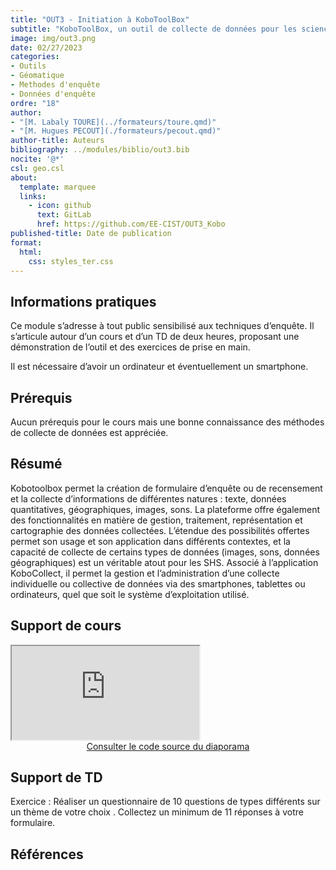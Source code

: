 ```yaml
---
title: "OUT3 - Initiation à KoboToolBox"
subtitle: "KoboToolBox, un outil de collecte de données pour les sciences humaines et sociales"
image: img/out3.png
date: 02/27/2023
categories: 
- Outils
- Géomatique
- Methodes d'enquête
- Données d'enquête
ordre: "18" 
author: 
- "[M. Labaly TOURE](../formateurs/toure.qmd)"
- "[M. Hugues PECOUT](./formateurs/pecout.qmd)"
author-title: Auteurs
bibliography: ../modules/biblio/out3.bib
nocite: '@*'
csl: geo.csl
about:
  template: marquee
  links:
    - icon: github
      text: GitLab
      href: https://github.com/EE-CIST/OUT3_Kobo
published-title: Date de publication 
format:
  html: 
    css: styles_ter.css
---
```


<div>

## <i class="bi bi-info-circle"></i> Informations pratiques

Ce module s'adresse à tout public sensibilisé aux techniques d'enquête. Il s'articule autour d'un cours et d'un TD de deux heures, proposant une démonstration de l'outil et des exercices de prise en main.

Il est nécessaire d'avoir un ordinateur et éventuellement un smartphone.

## <i class="bi bi-ui-checks-grid"></i> Prérequis

Aucun prérequis pour le cours mais une bonne connaissance des méthodes de collecte de données est appréciée.

## <i class="bi bi-bookmark"></i> Résumé

Kobotoolbox permet la création de formulaire d'enquête ou de recensement et la collecte d'informations de différentes natures : texte, données quantitatives, géographiques, images, sons. La plateforme offre également des fonctionnalités en matière de gestion, traitement, représentation et cartographie des données collectées. L'étendue des possibilités offertes permet son usage et son application dans différents contextes, et la capacité de collecte de certains types de données (images, sons, données géographiques) est un véritable atout pour les SHS. Associé à l'application KoboCollect, il permet la gestion et l'administration d'une collecte individuelle ou collective de données via des smartphones, tablettes ou ordinateurs, quel que soit le système d'exploitation utilisé.

## <i class="bi bi-person-video3"></i> Support de cours

<object class="slide" data="support/introR_seance2_diapo.pdf" type="application/pdf">

<iframe class="slide" src="https://ee-cist.github.io/OUT3_Kobo/">

</iframe>

</object>

<center><a href="https://github.com/EE-CIST/OUT3_Kobo" class="btn btn-warning" role="button" aria-disabled="true" target="_blank" rel="noopener noreferrer"><i class="bi bi-eye"></i> Consulter le code source du diaporama </a></center>

## <i class="bi bi-person-video3"></i> Support de TD

Exercice : Réaliser un questionnaire de 10 questions de types différents sur un thème de votre choix . Collectez un minimum de 11 réponses à votre formulaire.

<!-- ## <i class="bi bi-clipboard-data"></i> Données -->

<!-- -   OSM (Geofabrik) du Togo -->

<!-- -   Fonds découpages administratifs : préfectures du Togo avec leurs noms, ID -->

<!-- -   Tableur avec les préfectures du Togo : nom, ID, population - extraction RGP Afrique -->

<!-- -   [Africapolis](../donnees/vil_afric_2015.qmd) - sous corpus -->

<!-- -   MNT -->

<!-- -   Landsat -->

<!-- <center><a href="" class="btn btn-info" role="button" aria-disabled="true" target="_blank" rel="noopener noreferrer"><i class="bi bi-cloud-arrow-down"></i> Data.zip</a></center> -->

<!-- \ -->

## <i class="bi bi-file-earmark-text"></i> Références

::: {#refs}
:::
